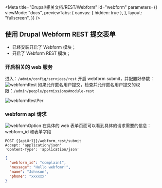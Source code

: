 
<Meta
  title="Drupal/相关文档/REST/Webform"
  id="webform"
  parameters={{
    viewMode: "docs",
    previewTabs: {
      canvas: { hidden: true },
    },
    layout: "fullscreen",
  }}
/>

## 使用 Drupal Webform REST 提交表单

- 已经安装开启了 Webform 模块；
- 开启了 Webform REST 模块；

### 开启相关的 web 服务

进入：`/admin/config/services/rest` 开启 webform submit，并配置好参数：
![webformRest](/assets/storybook/assets/drupal/webform-rest.png)
如果允许匿名用户提交，检查并允许匿名用户提交的权限：`/admin/people/permissions#module-rest`

![webformRestPer](/assets/storybook/assets/drupal/webform-per.png)

### webform api 请求

![webformOption](/assets/storybook/assets/drupal/webform-api-option.png)
在具体的 web 表单页面可以看到具体的请求需要的信息：
webform_id 和表单字段

```
POST {{apiUrl}}/webform_rest/submit
Accept: 'application/json'
'Content-Type': 'application/json'
```

```json
{
  "webform_id": "complaint",
  "message": "Hello webfomr!",
  "name": "Johnson",
  "phone": "xxxxxx"
}
```
